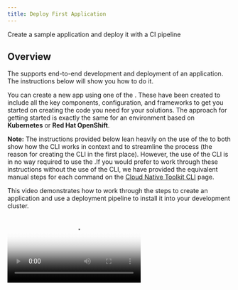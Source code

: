 ```yaml
---
title: Deploy First Application
---
```



<PageDescription>

Create a sample application and deploy it with a CI pipeline

</PageDescription>

## Overview

The <Globals name="env" /> supports end-to-end development and deployment of an application. The instructions below
will show you how to do it.

You can create a new app using one of the [<Globals name="templates" />](/codepatterns/overview). These have been
created to include all the key components, configuration, and frameworks to get you started on creating the code you
need for your solutions. The approach for getting started is exactly the same for an environment based on
**Kubernetes** or **Red Hat OpenShift**.

**Note:** The instructions provided below lean heavily on the use of the <Globals name="igccli"/> to both show how the
CLI works in context and to streamline the process (the reason for creating the CLI in the first place). However, the
use of the CLI is in no way required to use the <Globals name="shortName"/>.If you would prefer to work through these
instructions without the use of the CLI, we have provided the equivalent manual steps for each command on
the [Cloud Native Toolkit CLI](/getting-started/cli) page.

This video demonstrates how to work through the steps to create an application and use a deployment pipeline to install
it into your development cluster.

<Video src="/videos/deployapp.m4v" type="video/m4v" poster="/images/poster.png"/>

### Links

<AnchorLinks>
  <AnchorLink to="#1.-log-into-your-development-cluster-from-the-command-line">1. Log into you Development Cluster from the command line</AnchorLink>
  <AnchorLink to="#2.-create-the-development-namespace">2. Create the development namespace</AnchorLink>
  <AnchorLink to="#3.-open-the-developer-dashboard">3. Open the Developer Dashboard</AnchorLink>
  <AnchorLink to="#4.-create-your-app-in-git">4. Create your app in Git</AnchorLink>
  <AnchorLink to="#5.-clone-your-code">5. Clone your code</AnchorLink>
  <AnchorLink to="#6.-run-the-application-locally">6. Run the application locally</AnchorLink>
  <AnchorLink to="#7.-set-the-namespace-context">7. Set the namespace context</AnchorLink>
  <AnchorLink to="#8.-register-the-app-in-a-devops-pipeline">8. Register your pipeline</AnchorLink>
  <AnchorLink to="#9.-view-your-application-pipeline">9. View your application pipeline</AnchorLink>
  <AnchorLink to="#10.-access-the-running-app">10. Access the running app</AnchorLink>
  <AnchorLink to="#11.-locate-the-app-in-the-web-console">11. Locate the app in the Web Console</AnchorLink>
</AnchorLinks>

### 1. Log into your Development Cluster from the command line

- Make sure you have installed all the [Prerequisite Dev Tools](/getting-started/devenvsetup) before continuing
- Log in to the development cluster's CLI (Kubernetes or Red Hat OpenShift)

    To do so, navigate to your cluster in the _IBM Cloud console_, click on the **Access** tab, and follow the
    instructions  in **After your cluster provisions, gain access**  section to log in to the cluster from the command line

- You can test that you're connected to the cluster with the following simple command:

  ```shell script
  oc get pods -n tools
  ```

    <InlineNotification kind="info">

    **NOTE**: In case, your workshop is on Code Ready Workspaces,follow the steps in [Code Ready Workspaces Setup](/getting-started/crwsetup) before logging in to the cluster.

    </InlineNotification>

### 2. Create the development namespace

- Before getting started, the development namespace/project needs to be created and prepared for the DevOps pipelines.
- This is something that would typically happen once at the beginning of a project as a development team is formed and assigned to the cluster.

    ```
    oc sync {DEV_NAMESPACE} --dev
    ```

### 3. Open the Developer Dashboard

The Developer Dashboard makes it easy for you to navigate to the tools, including a
section that allows you to select a set of preconfigured [<Globals name="templates" />](/codepatterns/overview) that make seeding your development project very easy.

- If you are logged into the OpenShift console you can select the tools menu and select *Developer Dashboard**

- If you are on a laptop/desktop Open a browser and make sure you are logged into [Github](https://github.com)
- Open the dashboard by running the following command:

    ```shell script
    oc dashboard
    ```


### 4. Create your app in Git



- From the Developer Dashboard, click on **<Globals name="templates" />** tab

    <InlineNotification kind="warning">

    **Warning:** If you are developing on a shared education cluster, you need to make it easy to identify
    your app. Please suffix the app name with your initials `{app name}-{your initials}` (e.g.
    `stockbffnode-mjp`) and use the **Git Organization** for the shared environment.

    **Warning:** Your browser needs to be logged in to your GitHub account for a template to work. If the link from the
    tile displays the GitHub 404 page, log in and reload the page.

    </InlineNotification>

- Pick one of the templates that is a good architectural fit for your application and the language and framework that you prefer to work with.

  Click on a <Globals name="template" /> **Tile** to create your app github repository from the
    template repository selected. You can also click on the **Git Icon** to browse the source template
    repository and click on the **Template** to create the template

- Complete the [GitHub create repository from template](https://help.github.com/en/github/creating-cloning-and-archiving-repositories/creating-a-repository-from-a-template)
process.

  **Owner**: Select a valid GitHub organization that you are authorized to create repositories within or the one you were given for the shared cluster (See warning above)

  **Repository name**: Enter a valid name for you repo, GitHub will help with showing a green tick if it is valid (See warning above)

  **Description**: Describe your app

  Press **Create repository from template**

  ![Template](/images/template.png)

- The new repository will be created in your selected organization.

### 5. Clone your code

- Next, clone it to your local machine.
- Click on **Clone or download**
- Copy the clone _SSH link_, and use the `git clone` command to clone it to your developer desktop machine.
    ```shell script
    git clone github.com/{gitorg}/stockbffnode.git
    ```
- Change into the cloned directory
    ```shell script
    cd stockbffnode
    ```
- You must rename the app to match your git repo or to a unique name for your solution. Then applications move into a _test_ environment they need to unique names.
- Edit `package.json` and edit the `name:` field and change it from its template name to your chosen name.
- Save the edits
- Push the changes back to your repository
    ```bash
    git add .
    git commit -m "Update application name"
    git push
    ```
## Running the Application

### 6. Run the application locally

Most developers like to run the code natively in local development environment. To do so, follow the instructions listed in the **README.md** file to run the code locally. You may be required to install a specific runtime like **Java**, **Node**, or **Python**.

### 7. Set the namespace context

Before running these remainder of the instructions commands it is important to set the
namespace/project context. (**Notes:** The `kubernetes` command will work for both `openshift`
and `kubernetes`.)

<Tabs>
<Tab label="OpenShift">

```shell script
oc project {DEV_NAMESPACE}
```
</Tab>
<Tab label="Kubernetes">

```shell script
kubectl config set-context --current --namespace={DEV_NAMESPACE}
```
</Tab>
</Tabs>

### 8. Register the App in a DevOps Pipeline

Up to this point you have the code in a GitHub repository and have cloned it to you local development environment. You now need to register the repository with the continuous integration pipeline. The <Globals name="env" /> supports both [Tekton](/guides/continuous-integration-tekton) and [Jenkins](/guides/continuous-integration) for continuous
integration.



- Start the process to create a pipeline

    ```shell script
    oc pipeline
    ```

    <InlineNotification kind="info">

    The pipeline command give an option for both `Jenkins` and `Tekton`. For more information about working with the
    different build engines, please see [Continuous Integration with Jenkins Guide](/guides/continuous-integration) and
    [Continuous Integration with Tekton Guide](/guides/continuous-integration-tekton)

    </InlineNotification>


- The first time a pipeline is registered in the namespace, the CLI will ask for a username and
**Personal Access Token** for the Git repository that will be stored in a secret named `git-credentials`. It will
also ask for the branch that should be used for the pipeline.

  **Username**: Enter your GitHub user id

  **Personal Access Token**: Paste your GitHub personal access token

  **Branch**: Press enter for the default git branch or type in another branch you want to register

- When registering a `Tekton` pipeline, you will also be prompted to select which pipeline you want to use for your
application

- When registering a `Jenkins` pipeline, the CLI will also set up a webhook with the git host

    **Note:** if the webhook registration step fails it is likely because the Git credentials are incorrect or do
    not have enough permission in the repository

- The pipeline will be registered in your development cluster.

### 9. View your application pipeline

The steps to view your registered pipeline will vary based on type of pipeline (`Jenkins` or `Tekton`) and container
platform version (`IKS`, `OCP 3.11`, or `OCP 4.3`).

<Tabs>
<Tab label="OpenShift 4.3 Tekon">

- Open the OpenShift Web Console from the Developer Cluster instance

    ![OpenShift](images/openshiftconsole.png)

- From menu on the left switch to the **Developer** mode

- Select _dev_ project that was used for the application pipeline registration

- In the left menu, select *Pipelines*

- You will see your application dev ops pipeline now starting to build and once completed will look like the image below.

    ![OpenShift](images/tektonpipeline.png)

</Tab>

<Tab label="OpenShift 4.3 Jenkins">

1. Open the OpenShift Web Console from the Developer Cluster instance

    ![OpenShift](images/openshiftconsole.png)

2. From the left-hand menu, select `Builds` -> `Build Configs`

3. Select your project from the drop-down menu at the top

4. The registered pipeline should appear in the list

</Tab>
<Tab label="Kubernetes Jenkins ">

1. Run the command `oc dashboard` in your terminal to open your Developer Dashboard.
2. Select the Jenkins tool to open the Jenkins dashboard
3. Run the command `oc credentials` in your terminal to get the list of logins for the tools
4. Use the Jenkins userid and password to log into the Jenkins dashboard

Wait for the pipeline stages to start building. Once the stages have completed, you will see a view similar to the one below.

![Jenkins Pipeline](images/pipeline.png)

</Tab>
</Tabs>

### 10. Access the running app

Once the pipeline has completed successfully, the app will be deployed into the namespace used when
registering the pipeline. To validate the app is running follow these steps:

**Note:** Be sure the namespace context is set correctly before running the following commands -
[set the namespace context](#7.-set-the-namespace-context)

- Retrieve the app ingress endpoint using commands below in your terminal.

    ```bash
    oc endpoints
    ```

- From the endpoints listed, select the URL for the repo that was just deployed and press **Enter** to
open that URL in a web browser and validate the application is working as expected

### 11. Locate the app in the web console

The build pipeline is configured to build the source code from the Git repository into a container image. This
image is stored in the [Image Registry](/guides/image-registry). After that the image is deployed into the
same namespace/project within development cluster where the pipeline ran and validated for its health. The steps
below will walk through locating the installed application within the Web Console.

<Tabs>
<Tab label="OpenShift 4.3">

- Open the **OpenShift web console**
- Change to the **Developer** view
- Click on **Topology** menu
- Click on your application deployment in the topology view
- Click on on the **Overview** tab
- Increase the number of running pods
- Click **Resource** tab and then on the pod **View Logs** link
- You can see the running state of your application

![Pods on OpenShift](images/topology.png)

</Tab>
<Tab label="OpenShift 3.11">

- Open the **OpenShift web console**
- Change to the **Application Console**
- Select you project either `dev` or the namespace you used to deploy your app
- Click on **Deployments**
- You should see the deployment of your application
- Click on your application, and the corresponding deployment number
- Try increasing the number of pods to see new instances being provisioned
- Click on one of the `pod` instances
- Click on **Logs**
- You can see the running state of your application
-. Navigate around the console to understand where your deployment, service and pods are running

![Pods on OpenShift](images/podsos.png)

</Tab>

<Tab label="Kubernetes">

- Open the **Kubernetes Dashboard**
- Change to the namespace from `default` to either `dev` or the namespace you used to deploy your app
- Click on **Deployments**
- You should see the deployment of your application
- Click on your application , and the corresponding **Replica Set**
- Try scaling the application, click on **Scale** in the header, change number of pods to 2 and click **OK**
- Click on one of the `pod` instances
- Click on **Logs**
- You can see the running state of your application
- Navigate around the console to understand where your deployment, service and pods are running

![Pods on IKS](images/podsiks.png)

</Tab>
</Tabs>

<InlineNotification kind="success">

**Success:** You should now have your application running inside your development cluster

</InlineNotification>

Having reached this point, we recommend you repeat the process a few more
 times using different **Code Pattern** templates and explore the environment
  to get familiar with it.
